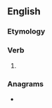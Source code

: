 ==English==

===Etymology===
{{suffix|en|moan|eth|nocat=1}}

===Verb===
{{head|en|verb form}}

# {{en-archaic third-person singular of|moan}}

===Anagrams===
* {{anagrams|en|a=aehmnot|Thomean|nathemo}}